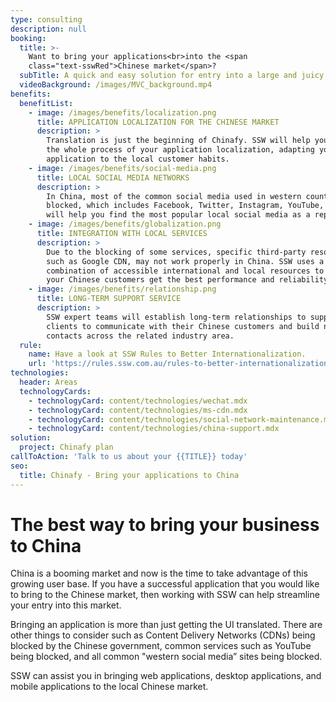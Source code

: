 ```yaml
---
type: consulting
description: null
booking:
  title: >-
    Want to bring your applications<br>into the <span
    class="text-sswRed">Chinese market</span>?
  subTitle: A quick and easy solution for entry into a large and juicy market
  videoBackground: /images/MVC_background.mp4
benefits:
  benefitList:
    - image: /images/benefits/localization.png
      title: APPLICATION LOCALIZATION FOR THE CHINESE MARKET
      description: >
        Translation is just the beginning of Chinafy. SSW will help you through
        the whole process of your application localization, adapting your
        application to the local customer habits.
    - image: /images/benefits/social-media.png
      title: LOCAL SOCIAL MEDIA NETWORKS
      description: >
        In China, most of the common social media used in western countries are
        blocked, which includes Facebook, Twitter, Instagram, YouTube, etc. SSW
        will help you find the most popular local social media as a replacement.
    - image: /images/benefits/globalization.png
      title: INTEGRATION WITH LOCAL SERVICES
      description: >
        Due to the blocking of some services, specific third-party resources
        such as Google CDN, may not work properly in China. SSW uses a
        combination of accessible international and local resources to ensure
        your Chinese customers get the best performance and reliability.
    - image: /images/benefits/relationship.png
      title: LONG-TERM SUPPORT SERVICE
      description: >
        SSW expert teams will establish long-term relationships to support the
        clients to communicate with their Chinese customers and build network
        contacts across the related industry area.
  rule:
    name: Have a look at SSW Rules to Better Internationalization.
    url: 'https://rules.ssw.com.au/rules-to-better-internationalization'
technologies:
  header: Areas
  technologyCards:
    - technologyCard: content/technologies/wechat.mdx
    - technologyCard: content/technologies/ms-cdn.mdx
    - technologyCard: content/technologies/social-network-maintenance.mdx
    - technologyCard: content/technologies/china-support.mdx
solution:
  project: Chinafy plan
callToAction: 'Talk to us about your {{TITLE}} today'
seo:
  title: Chinafy - Bring your applications to China
---
```


# The best way to **bring your business to China**

<VideoEmbed url="https://www.youtube.com/watch?v=YxOaN2J3NsE" />

China is a booming market and now is the time to take advantage of this growing user base. If you have a successful application that you would like to bring to the Chinese market, then working with SSW can help streamline your entry into this market.

Bringing an application is more than just getting the UI translated. There are other things to consider such as Content Delivery Networks (CDNs) being blocked by the Chinese government, common services such as YouTube being blocked, and all common "western social media” sites being blocked.

SSW can assist you in bringing web applications, desktop applications, and mobile applications to the local Chinese market.
